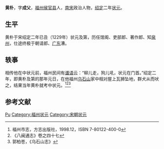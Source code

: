 {{Otheruses|other=名为黄朴的其他人物|黄朴}}

'''黄朴'''，字'''成父'''，[[福州|福州]][[侯官县|侯官县]]人，[[南宋|南宋]]政治人物，[[绍定|绍定]]二年[[状元|状元]]。

== 生平 ==
黄朴于宋绍定二年已丑（1229年）状元及第，历任馆阁、吏部郎、著作郎、知[[泉州|泉州]]，仕途终极于朝请郎、[[广东|广东]]漕。

== 轶事 ==
相传他在中状元前，福州民间有[[谶语|谶语]]云：“柳儿走，狗儿吼，状元在门首。”绍定二年，即黄朴及第的那年元日，在他福州[[乌石山|乌石山]]家中相对屋上瓦狮坠地，群犬从而吠之，结果当年黄朴就考中状元。<ref name="福州市志">福州市志，方志出版社，1998.12，ISBN 7-80122-400-0</ref><ref name="《八闽通志》卷之四十七">《八闽通志》卷之四十七</ref><ref name="《乌石山志》">郭柏苍，《乌石山志》</ref>

== 参考文献 ==
{{reflist}}

{{福建状元}}

{{Authority control}}
{{DEFAULTSORT:Huang黄}}
[[Category:黄姓|Pu]]
[[Category:福州状元|Category:福州状元]]
[[Category:宋朝状元|Category:宋朝状元]]